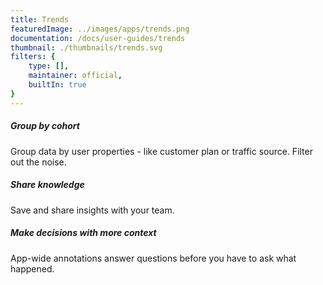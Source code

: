 ```yaml
---
title: Trends
featuredImage: ../images/apps/trends.png
documentation: /docs/user-guides/trends
thumbnail: ./thumbnails/trends.svg
filters: {
    type: [],
    maintainer: official,
    builtIn: true
}
---
```


<Section divider={false} title="Answer any ad-hoc product usage question. Instantly." size="full" cols={3}>
    <div>
        <h5>Group by cohort</h5>
        <p>Group data by user properties - like customer plan or traffic source. Filter out the noise.</p>
    </div>
    <div>
        <h5>Share knowledge</h5>
        <p>Save and share insights with your team.</p>
    </div>
    <div>
        <h5>Make decisions with more context</h5>
        <p>App-wide annotations answer questions before you have to ask what happened.</p>
    </div>
</Section>

<TutorialsSlider topic="trends" />

<Section divider={false}>
    <Quote
        size="md"
        name="Tiffany Wong"
        title="Co-founder, Pry"
        imageSource="/images/customers/tiffany.png"
        quote={`"We’re tracking how users engage with our platform, where they fall out of our funnels and what the overall trends in behavior are. The data we’ve gathered has helped us make several important decisions about where to improve our platform."`}
    />
</Section>

<Documentation />
